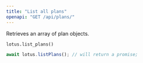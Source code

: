 ```yaml
---
title: "List all plans"
openapi: "GET /api/plans/"
---
```


Retrieves an array of plan objects.

<CodeGroup>

```py Python
lotus.list_plans()
```

```ts Typescript
await lotus.listPlans(); // will return a promise;
```

</CodeGroup>

